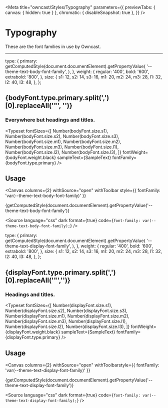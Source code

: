 
<Meta
  title="owncast/Styles/Typography"
  parameters={{
    previewTabs: { canvas: { hidden: true } },
    chromatic: { disableSnapshot: true },
  }}
/>


# Typography

These are the font families in use by Owncast.

---

  type: {
    primary: getComputedStyle(document.documentElement).getPropertyValue(
      '--theme-text-body-font-family',
    ),
  },
  weight: {
    regular: '400',
    bold: '600',
    extrabold: '800',
  },
  size: {
    s1: 12,
    s2: 14,
    s3: 16,
    m1: 20,
    m2: 24,
    m3: 28,
    l1: 32,
    l2: 40,
    l3: 48,
  },
};

## {bodyFont.type.primary.split(',')[0].replaceAll('"', '')}

### Everywhere but headings and titles.

<Typeset
  fontSizes={[
    Number(bodyFont.size.s1),
    Number(bodyFont.size.s2),
    Number(bodyFont.size.s3),
    Number(bodyFont.size.m1),
    Number(bodyFont.size.m2),
    Number(bodyFont.size.m3),
    Number(bodyFont.size.l1),
    Number(bodyFont.size.l2),
    Number(bodyFont.size.l3),
  ]}
  fontWeight={bodyFont.weight.black}
  sampleText={SampleText}
  fontFamily={bodyFont.type.primary}
/>

## Usage

<Canvas
  columns={2}
  withSource="open"
  withToolbar
  style={{ fontFamily: 'var(--theme-text-body-font-family)' }}
>
  {getComputedStyle(document.documentElement).getPropertyValue('--theme-text-body-font-family')}
</Canvas>

<Source
  language="css"
  dark
  format={true}
  code={`
     font-family: var(--theme-text-body-font-family);
  `}
/>

  type: {
    primary: getComputedStyle(document.documentElement).getPropertyValue(
      '--theme-text-display-font-family',
    ),
  },
  weight: {
    regular: '400',
    bold: '600',
    extrabold: '800',
  },
  size: {
    s1: 12,
    s2: 14,
    s3: 16,
    m1: 20,
    m2: 24,
    m3: 28,
    l1: 32,
    l2: 40,
    l3: 48,
  },
};

## {displayFont.type.primary.split(',')[0].replaceAll('"','')}

### Headings and titles.

<Typeset
  fontSizes={[
    Number(displayFont.size.s1),
    Number(displayFont.size.s2),
    Number(displayFont.size.s3),
    Number(displayFont.size.m1),
    Number(displayFont.size.m2),
    Number(displayFont.size.m3),
    Number(displayFont.size.l1),
    Number(displayFont.size.l2),
    Number(displayFont.size.l3),
  ]}
  fontWeight={displayFont.weight.black}
  sampleText={SampleText}
  fontFamily={displayFont.type.primary}
/>

## Usage

<Canvas
  columns={2}
  withSource="open"
  withToolbarstyle={{ fontFamily: 'var(--theme-text-display-font-family)' }}
>
  {getComputedStyle(document.documentElement).getPropertyValue('--theme-text-display-font-family')}
</Canvas>

<Source
  language="css"
  dark
  format={true}
  code={`
     font-family: var(--theme-text-display-font-family);
  `}
/>
